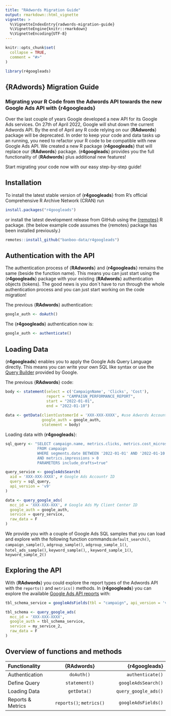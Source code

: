 ```yaml
---
title: "RAdwords Migration Guide"
output: rmarkdown::html_vignette
vignette: >
  %\VignetteIndexEntry{radwords-migration-guide}
  %\VignetteEngine{knitr::rmarkdown}
  %\VignetteEncoding{UTF-8}
---
```


```r
knitr::opts_chunk$set(
  collapse = TRUE,
  comment = "#>"
)
```

```r
library(r4googleads)
```

## {RAdwords} Migration Guide

### Migrating your R Code from the Adwords API towards the new Google Ads API with {**r4googleads**}

Over the last couple of years Google developed a new API for its Google Ads services. On 27th of April 2022, Google will shut down the current Adwords API. By the end of April any R code relying on our {**RAdwords**} package will be deprecated. In order to keep your code and data tasks up an running, you need to refactor your R code to be compatible with new Google Ads API. We created a new R package {**r4googleads**} that will replace our {**RAdwords**} package. {**r4googleads**} provides you the full functionality of {**RAdwords**} plus additional new features!

Start migrating your code now with our easy step-by-step guide!

## Installation

To install the latest stable version of {**r4googleads**} from R's official Comprehensive R Archive Network (CRAN) run

```r
install.packages("r4googleads")
```

or install the latest development release from GitHub using the [{remotes}](https://cran.r-project.org/web/packages/remotes/index.html) R package. 
(the below example code assumes the {remotes} package has been installed previously.)


```r
remotes::install_github("banboo-data/r4googleads")
```


## Authentication with the API

The authentication process of {**RAdwords**} and {**r4googleads**} remains the same (beside the function name). This means you can just start using the {**r4googleads**} package with your existing {**RAdwords**} authentication objects (tokens). The good news is you don´t have to run through the whole authentication process and you can just start working on the code migration!

The previous {**RAdwords**} authentication:

```r
google_auth <- doAuth()
```

The {**r4googleads**} authentication now is:

```r
google_auth <- authenticate()
```


## Loading Data

{**r4googleads**} enables you to apply the Google Ads Query Language directly. This means you can write your own SQL like syntax or use the [Query Builder](https://developers.google.com/google-ads/api/fields/v9/overview_query_builder) provided by Google.

The previous {**RAdwords**} code:

```r
body <- statement(select = c('CampaignName', 'Clicks', 'Cost'),
                  report = "CAMPAIGN_PERFORMANCE_REPORT",
                  start = "2022-01-01",
                  end = "2022-01-10")
                  
data <- getData(clientCustomerId = 'XXX-XXX-XXXX', #use Adwords Account Id (MCC Id will not work)
                google_auth = google_auth,
                statement = body)

```

Loading data with {**r4googleads**}:

```r
sql_query <- "SELECT campaign.name, metrics.clicks, metrics.cost_micros
              FROM campaign
              WHERE segments.date BETWEEN '2022-01-01' AND '2022-01-10'
              AND metrics.impressions > 0
              PARAMETERS include_drafts=true"

query_service <- googleAdsSearch(
  aid = 'XXX-XXX-XXXX', # Google Ads Accountr ID
  query = sql_query,
  api_version = 'v9'
)

data <- query_google_ads(
  mcc_id = 'XXX-XXX-XXX', # Google Ads My Client Center ID
  google_auth = google_auth,
  service = query_service,
  raw_data = F
)

```

We provide you with a couple of Google Ads SQL samples that you can load and explore with the following function commands:`default_search()`, `campaign_sample()`, `adgroup_sample()`, `adgroup_sample_1()`, `hotel_ads_sample()`, `keyword_sample()`, , `keyword_sample_1()`, `keyword_sample_2()`


## Exploring the API

With {**RAdwords**} you could explore the report types of the Adwords API with the `reports()` and `metrics()` methods.
In {**r4googleads**} you can explore the available [Google Ads API reports](https://developers.google.com/google-ads/api/fields/v9/overview) with:

```r
tbl_schema_service = googleAdsFields(tbl = "campaign", api_version = 'v9')

tbl_schema <- query_google_ads(
  mcc_id = 'XXX-XXX-XXXX',
  google_auth = tbl_schema_service,
  service = my_service_2,
  raw_data = F
)

```

## Overview of functions and methods

| Functionality     | {RAdwords}                  | {r4googleads}          |
|:------------------|:---------------------------:|-----------------------:|
| Authentication    | `doAuth()`                  | `authenticate()`       |
| Define Query      | `statement()`               | `googleAdsSearch()`    |
| Loading Data      | `getData()`                 | `query_google_ads()`   |
| Reports & Metrics | `reports()`; `metrics()`    | `googleAdsFields()`    |
